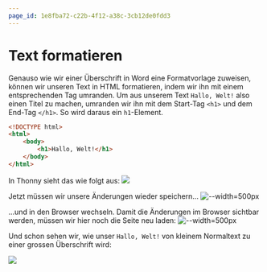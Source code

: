 ```yaml
---
page_id: 1e8fba72-c22b-4f12-a38c-3cb12de0fdd3
---
```



# Text formatieren

Genauso wie wir einer Überschrift in Word eine Formatvorlage zuweisen, können wir unseren Text in HTML formatieren, indem wir ihn mit einem entsprechenden Tag umranden. Um aus unserem Text `Hallo, Welt!` also einen Titel zu machen, umranden wir ihn mit dem Start-Tag `<h1>` und dem End-Tag `</h1>`. So wird daraus ein `h1`-Element.

```html {4} showLineNumbers
<!DOCTYPE html>
<html>
    <body>
        <h1>Hallo, Welt!</h1>
    </body>
</html>
```

In Thonny sieht das wie folgt aus: ![](img/thonny-hallo-welt-formatiert.png)

Jetzt müssen wir unsere Änderungen wieder speichern... ![--width=500px](img/thonny-aenderungen-speichern-faint-code.png)

...und in den Browser wechseln. Damit die Änderungen im Browser sichtbar werden, müssen wir hier noch die Seite neu laden: ![--width=500px](img/seite-neu-laden.png)

Und schon sehen wir, wie unser `Hallo, Welt!` von kleinem Normaltext zu einer grossen Überschrift wird:

<BrowserWindow url="C:\Benutzer\silas\Webseite\index.html">![](img/hallo-welt-formatiert.png)</BrowserWindow>
